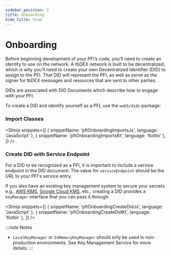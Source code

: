 ```yaml
---
sidebar_position: 3
title: Onboarding
hide_title: true
---
```



<LanguageSwitcher languages="JavaScript, Kotlin" />

# Onboarding

Before beginning development of your PFI’s code, you’ll need to create an identity to use on the network. A tbDEX network is built to be decentralized, which is why you’ll need to create your own <Web5Url to="/decentralized-identifiers/what-are-dids">Decentralized Identifier (DID)</Web5Url> to assign to the PFI. That DID will represent the PFI, as well as serve as the signer for tbDEX messages and resources that are sent to other parties.

DIDs are associated with <Web5Url to="/decentralized-identifiers/did_documents">DID Documents</Web5Url> which describe how to engage with your PFI.

To create a DID and identify yourself as a PFI, use the `web5/dids` package:

### Import Classes

<Shnip
  snippets={[
    { snippetName: 'pfiOnboardingImportsJs', language: 'JavaScript' },
    { snippetName: 'pfiOnboardingImportsKt', language: 'Kotlin' },
  ]}
/>

### Create DID with Service Endpoint

For a DID to be recognized as a PFI, it is important to include a service endpoint in the DID document. The value for `serviceEndpoint` should be the URL to your PFI's service entry.

If you also have an existing key management system to secure your secrets e.g., [AWS KMS](https://aws.amazon.com/kms/), [Google Cloud KMS](https://cloud.google.com/security/products/security-key-management), etc., creating a DID provides a `keyManager` interface that you can pass it through.

<Shnip
  snippets={[
    { snippetName: 'pfiOnboardingCreateDidJs', language: 'JavaScript' },
    { snippetName: 'pfiOnboardingCreateDidKt', language: 'Kotlin' },
  ]}
/>

:::note Notes

- `LocalKeyManager` or `InMemoryKeyManager` should only be used in non-production environments. See <Web5Url to="/decentralized-identifiers/key-management">Key Management Service</Web5Url> for more details.
  :::
